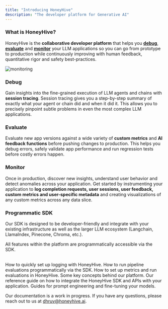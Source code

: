 ```yaml
---
title: "Introducing HoneyHive"
description: "The developer platform for Generative AI"
---
```


### What is HoneyHive?

HoneyHive is the **collaborative developer platform** that helps you **<a href="#debug">debug</a>**, **<a href="#evaluate">evaluate</a>** and **<a href="#monitor">monitor</a>** your LLM applications so you can go from prototype to production while continuously improving with human feedback, quantitative rigor and safety best-practices.

![monitoring](/images/monitoring.png)

### Debug
Gain insights into the fine-grained execution of LLM agents and chains with **session tracing**. Session tracing gives you a step-by-step summary of exactly what your agent or chain did and when it did it. This allows you to precisely pinpoint subtle problems in even the most complex LLM applications.

### Evaluate
Evaluate new app versions against a wide variety of **custom metrics** and **AI feedback functions** before pushing changes to production. This helps you debug errors, safely validate app performance and run regression tests before costly errors happen.

### Monitor
Once in production, discover new insights, understand user behavior and detect anomalies across your application. Get started by instrumenting your application to **log completion requests, user sessions, user feedback, custom metrics and user-specific metadata** and creating visualizations of any custom metrics across any data slice.

### Programmatic SDK
Our SDK is designed to be developer-friendly and integrate with your existing infrastructure as well as the larger LLM ecosystem (Langchain, LlamaIndex, Pinecone, Chroma, etc.). 

<Tip>All features within the platform are programmatically accessible via the SDK.</Tip>

<br />

<CardGroup>
  <Card title="Log Requests & Feedback" icon="rectangle-terminal" href="/quickstart/completions">
    How to quickly set up logging with HoneyHive.
  </Card>
  <Card title="Log Evaluation Runs" icon="rectangle-terminal" href="/programmatic-evals">
    How to run pipeline evaluations programmatically via the SDK.
  </Card>
  <Card title="Create Evaluation Metrics" icon="rectangle-terminal" href="/metrics-overview">
    How to set up metrics and run evaluations in HoneyHive.
  </Card>
  <Card title="Concepts" icon="sliders" href="/concepts">
    Some key concepts behind our platform.
  </Card>
  <Card title="API Reference Guide" icon="heading" href="/api-reference/authentication">
    Our reference guide on how to integrate the HoneyHive SDK and APIs with your application.
  </Card>
  <Card title="Prompt Engineering and Fine-Tuning Guides" icon="heading" href="/resources">
    Guides for prompt engineering and fine-tuning your models.
  </Card>
</CardGroup>

<br />

<Note>Our documentation is a work in progress. If you have any questions, please reach out to us at [dhruv@honeyhive.ai](mailto:dhruv@honeyhive.ai).</Note>